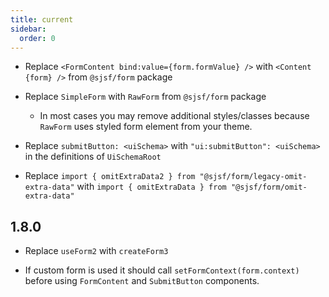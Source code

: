 ```yaml
---
title: current
sidebar:
  order: 0
---
```


- Replace `<FormContent bind:value={form.formValue} />` with `<Content {form} />` from `@sjsf/form` package

- Replace `SimpleForm` with `RawForm` from `@sjsf/form` package

  - In most cases you may remove additional styles/classes because `RawForm` uses
    styled form element from your theme.

- Replace `submitButton: <uiSchema>` with `"ui:submitButton": <uiSchema>` in the definitions of `UiSchemaRoot`

- Replace `import { omitExtraData2 } from "@sjsf/form/legacy-omit-extra-data"`
  with `import { omitExtraData } from "@sjsf/form/omit-extra-data"`

## 1.8.0

- Replace `useForm2` with `createForm3`

- If custom form is used it should call `setFormContext(form.context)`
  before using `FormContent` and `SubmitButton` components.
